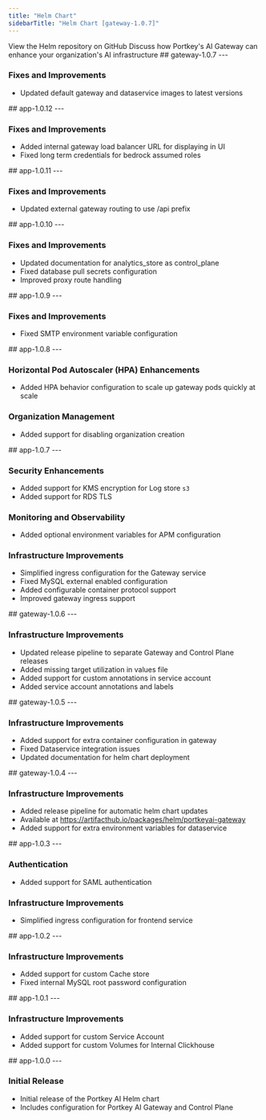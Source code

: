 ```yaml
---
title: "Helm Chart"
sidebarTitle: "Helm Chart [gateway-1.0.7]"
---
```


<CardGroup>
<Card title="Helm Repository" href="https://github.com/Portkey-AI/helm" icon="github" horizontal>
View the Helm repository on GitHub
</Card>
<Card title="Schedule Call" href="https://portkey.sh/demo-21" icon="calendar" horizontal>
Discuss how Portkey's AI Gateway can enhance your organization's AI infrastructure
</Card>
</CardGroup>

<Update label="gateway-1.0.7" description="2025-04-25">
## gateway-1.0.7
---

### Fixes and Improvements
- Updated default gateway and dataservice images to latest versions

</Update>

<Update label="app-1.0.12" description="2025-04-22">
## app-1.0.12
---

### Fixes and Improvements
- Added internal gateway load balancer URL for displaying in UI
- Fixed long term credentials for bedrock assumed roles

</Update>

<Update label="app-1.0.11" description="2025-04-18">
## app-1.0.11
---

### Fixes and Improvements
- Updated external gateway routing to use /api prefix

</Update>

<Update label="app-1.0.10" description="2025-04-19">
## app-1.0.10
---

### Fixes and Improvements
- Updated documentation for analytics_store as control_plane
- Fixed database pull secrets configuration
- Improved proxy route handling

</Update>

<Update label="app-1.0.9" description="2025-03-07">
## app-1.0.9
---

### Fixes and Improvements
- Fixed SMTP environment variable configuration

</Update>

<Update label="app-1.0.8" description="2025-03-06">
## app-1.0.8
---

### Horizontal Pod Autoscaler (HPA) Enhancements
- Added HPA behavior configuration to scale up gateway pods quickly at scale

### Organization Management
- Added support for disabling organization creation

</Update>

<Update label="app-1.0.7" description="2025-02-21">
## app-1.0.7
---

### Security Enhancements
- Added support for KMS encryption for Log store `s3`
- Added support for RDS TLS

### Monitoring and Observability
- Added optional environment variables for APM configuration

### Infrastructure Improvements
- Simplified ingress configuration for the Gateway service
- Fixed MySQL external enabled configuration
- Added configurable container protocol support
- Improved gateway ingress support

</Update>

<Update label="gateway-1.0.6" description="2025-02-12">
## gateway-1.0.6
---

### Infrastructure Improvements
- Updated release pipeline to separate Gateway and Control Plane releases
- Added missing target utilization in values file
- Added support for custom annotations in service account
- Added service account annotations and labels

</Update>

<Update label="gateway-1.0.5" description="2025-02-05">
## gateway-1.0.5
---

### Infrastructure Improvements
- Added support for extra container configuration in gateway
- Fixed Dataservice integration issues
- Updated documentation for helm chart deployment

</Update>

<Update label="gateway-1.0.4" description="2025-01-09">
## gateway-1.0.4
---

### Infrastructure Improvements
- Added release pipeline for automatic helm chart updates
- Available at https://artifacthub.io/packages/helm/portkeyai-gateway
- Added support for extra environment variables for dataservice

</Update>

<Update label="app-1.0.3" description="2025-01-09">
## app-1.0.3
---

### Authentication
- Added support for SAML authentication

### Infrastructure Improvements
- Simplified ingress configuration for frontend service

</Update>

<Update label="app-1.0.2" description="2024-11-13">
## app-1.0.2
---

### Infrastructure Improvements
- Added support for custom Cache store
- Fixed internal MySQL root password configuration

</Update>

<Update label="app-1.0.1" description="2024-10-30">
## app-1.0.1
---

### Infrastructure Improvements
- Added support for custom Service Account
- Added support for custom Volumes for Internal Clickhouse

</Update>

<Update label="app-1.0.0" description="2024-10-22">
## app-1.0.0
---

### Initial Release
- Initial release of the Portkey AI Helm chart
- Includes configuration for Portkey AI Gateway and Control Plane
</Update>